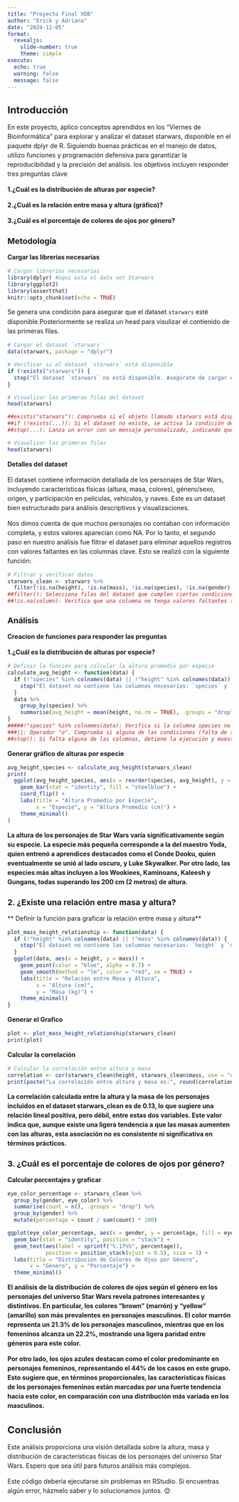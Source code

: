 ```yaml
---
title: "Proyecto Final VDB"
author: "Erick y Adriana"
date: "2024-12-05"
format:
  revealjs:
    slide-number: true
    theme: simple
execute:
  echo: true
  warning: false
  message: false
---
```

<style>
/* Tamaño global de fuente para todo el texto */
section {
    font-size: 14px; /* Ajusta este valor según tus necesidades */
    text-align: justify; /* Para justificar el texto */
}

/* Tamaños específicos para encabezados */
h1 {
    font-size: 22px;
}

h2 {
    font-size: 18px;
}

h3 {
    font-size: 16px;
}

/* Personalización de párrafos */
p {
    margin-bottom: 1em; /* Espaciado entre párrafos */
    line-height: 1.5; /* Altura de línea para mejorar la legibilidad */
}
</style>
# Introducción
En este proyecto, aplico conceptos aprendidos en los "Viernes de Bioinformática" para explorar y analizar el dataset starwars, disponible en el paquete dplyr de R. Siguiendo buenas prácticas en el manejo de datos, utilizo funciones y programación defensiva para garantizar la reproducibilidad y la precisión del análisis. los objetivos incluyen responder tres preguntas clave

**1.¿Cuál es la distribución de alturas por especie?**

**2.¿Cuál es la relación entre masa y altura (gráfico)?**

**3.¿Cuál es el porcentaje de colores de ojos por género?**

## Metodología
 **Cargar las librerias necesarias**
```r
# Cargar librerías necesarias
library(dplyr) #aqui esta el data set Starwars
library(ggplot2)
library(assertthat)
knitr::opts_chunk$set(echo = TRUE)
```

Se genera una condición para asegurar que el dataset `starwars` esté disponible.Posteriormente se realiza un head para visulizar el contienido de las primeras filas.

```r
# Cargar el dataset `starwars`
data(starwars, package = "dplyr")

# Verificar si el dataset `starwars` está disponible
if (!exists("starwars")) {
  stop("El dataset `starwars` no está disponible. Asegúrate de cargar el paquete `dplyr` con `library(dplyr)`.")
}

# Visualizar las primeras filas del dataset
head(starwars)

##exists("starwars"): Comprueba si el objeto llamado starwars está disponible.
##if (!exists(...)): Si el dataset no existe, se activa la condición dentro del bloque if.
##stop(...): Lanza un error con un mensaje personalizado, indicando que el dataset no está disponible y sugiriendo cargar el paquete dplyr con library(dplyr).

# Visualizar las primeras filas
head(starwars)
```

**Detalles del dataset**

El dataset contiene información detallada de los personajes de Star Wars, incluyendo características físicas (altura, masa, colores), género/sexo, origen, y participación en películas, vehículos, y naves. Este es un dataset bien estructurado para análisis descriptivos y visualizaciones.

Nos dimos cuenta de que muchos personajes no contaban con información completa, y estos valores aparecían como NA. Por lo tanto, el segundo paso en nuestro análisis fue filtrar el dataset para eliminar aquellos registros con valores faltantes en las columnas clave. Esto se realizó con la siguiente función:

```r
# Filtrar y verificar datos
starwars_clean <- starwars %>%
  filter(!is.na(height), !is.na(mass), !is.na(species), !is.na(gender), !is.na(eye_color))
##filter(): Selecciona filas del dataset que cumplen ciertas condiciones.
##!is.na(column): Verifica que una columna no tenga valores faltantes (NA).
```
## Análisis
**Creacion de funciones para responder las preguntas**

 **1.¿Cuál es la distribución de alturas por especie?**

```r
# Definir la función para calcular la altura promedio por especie
calculate_avg_height <- function(data) {
  if (!"species" %in% colnames(data) || !"height" %in% colnames(data)) {
    stop("El dataset no contiene las columnas necesarias: `species` y `height`.")
  }
  data %>%
    group_by(species) %>%
    summarise(avg_height = mean(height, na.rm = TRUE), .groups = "drop")
}
#####!"species" %in% colnames(data): Verifica si la columna species no está presente en el dataset.
###||: Operador "o". Comprueba si alguna de las condiciones (falta de species o height) es verdadera.
##stop(): Si falta alguna de las columnas, detiene la ejecución y muestra un mensaje de error.
```
**Generar gráfico de alturas por especie**

```r
avg_height_species <- calculate_avg_height(starwars_clean)
print(
  ggplot(avg_height_species, aes(x = reorder(species, avg_height), y = avg_height)) +
    geom_bar(stat = "identity", fill = "steelblue") +
    coord_flip() +
    labs(title = "Altura Promedio por Especie",
         x = "Especie", y = "Altura Promedio (cm)") +
    theme_minimal()
)
```

**La altura de los personajes de Star Wars varía significativamente según su especie. La especie más pequeña corresponde a la del maestro Yoda, quien entrenó a aprendices destacados como el Conde Dooku, quien eventualmente se unió al lado oscuro, y Luke Skywalker. Por otro lado, las especies más altas incluyen a los Wookiees, Kaminoans, Kaleesh y Gungans, todas superando los 200 cm (2 metros) de altura.**

## **2. ¿Existe una relación entre masa y altura?**
** Definir la función para graficar la relación entre masa y altura**
```r
plot_mass_height_relationship <- function(data) {
  if (!"height" %in% colnames(data) || !"mass" %in% colnames(data)) {
    stop("El dataset no contiene las columnas necesarias: `height` y `mass`.")
  }
  ggplot(data, aes(x = height, y = mass)) +
    geom_point(color = "blue", alpha = 0.7) +
    geom_smooth(method = "lm", color = "red", se = TRUE) +
    labs(title = "Relación entre Masa y Altura",
         x = "Altura (cm)",
         y = "Masa (kg)") +
    theme_minimal()
}

```
**Generar el Grafico**
```r
plot <- plot_mass_height_relationship(starwars_clean)
print(plot)
```

**Calcular la correlación**

```r
# Calcular la correlación entre altura y masa
correlation <- cor(starwars_clean$height, starwars_clean$mass, use = "complete.obs")
print(paste("La correlación entre altura y masa es:", round(correlation, 2)))

```

**La correlación calculada entre la altura y la masa de los personajes incluidos en el dataset starwars_clean es de 0.13, lo que sugiere una relación lineal positiva, pero débil, entre estas dos variables. Este valor indica que, aunque existe una ligera tendencia a que las masas aumenten con las alturas, esta asociación no es consistente ni significativa en términos prácticos.**


## **3. ¿Cuál es el porcentaje de colores de ojos por género?**

**Calcular porcentajes y graficar**

```r
eye_color_percentage <- starwars_clean %>% 
  group_by(gender, eye_color) %>%
  summarise(count = n(), .groups = "drop") %>%
  group_by(gender) %>%
  mutate(percentage = count / sum(count) * 100)

ggplot(eye_color_percentage, aes(x = gender, y = percentage, fill = eye_color)) +
  geom_bar(stat = "identity", position = "stack") +
  geom_text(aes(label = sprintf("%.1f%%", percentage)), 
            position = position_stack(vjust = 0.5), size = 3) +
  labs(title = "Distribución de Colores de Ojos por Género",
       x = "Género", y = "Porcentaje") +
  theme_minimal()
```

**El análisis de la distribución de colores de ojos según el género en los personajes del universo Star Wars revela patrones interesantes y distintivos. En particular, los colores "brown" (marrón) y "yellow" (amarillo) son más prevalentes en personajes masculinos. El color marrón representa un 21.3% de los personajes masculinos, mientras que en los femeninos alcanza un 22.2%, mostrando una ligera paridad entre géneros para este color.**

**Por otro lado, los ojos azules destacan como el color predominante en personajes femeninos, representando el 44% de los casos en este grupo. Esto sugiere que, en términos proporcionales, las características físicas de los personajes femeninos están marcadas por una fuerte tendencia hacia este color, en comparación con una distribución más variada en los masculinos.**



# **Conclusión**
Este análisis proporciona una visión detallada sobre la altura, masa y distribución de características físicas de los personajes del universo Star Wars. Espero que sea útil para futuros análisis más complejos.


Este código debería ejecutarse sin problemas en RStudio. Si encuentras algún error, házmelo saber y lo solucionamos juntos. 😊






